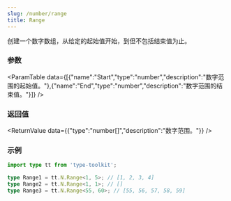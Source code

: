 ```yaml
---
slug: /number/range
title: Range
---
```



创建一个数字数组，从给定的起始值开始，到但不包括结束值为止。

### 参数
<ParamTable data={[{"name":"Start","type":"number","description":"数字范围的起始值。"},{"name":"End","type":"number","description":"数字范围的结束值。"}]} />

### 返回值
<ReturnValue data={{"type":"number[]","description":"数字范围。"}} />

### 示例

```ts
import type tt from 'type-toolkit';

type Range1 = tt.N.Range<1, 5>; // [1, 2, 3, 4]
type Range2 = tt.N.Range<1, 1>; // []
type Range3 = tt.N.Range<55, 60>; // [55, 56, 57, 58, 59]
```
